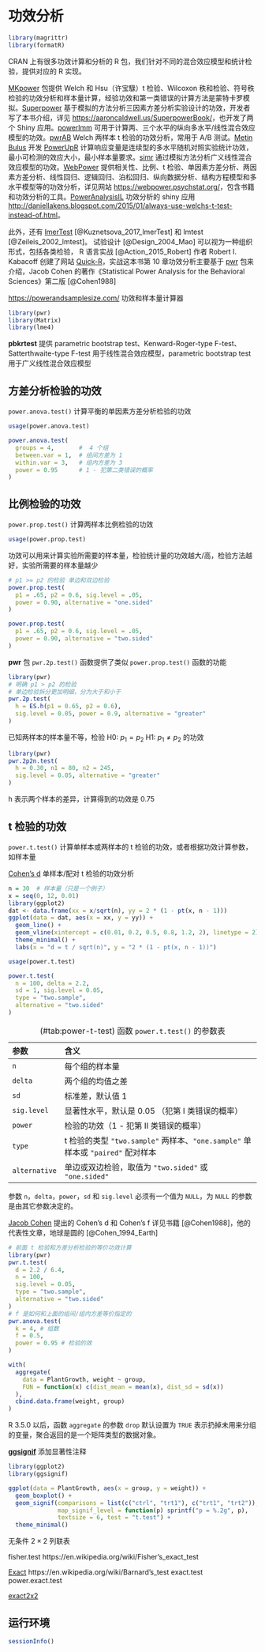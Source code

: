 # 功效分析 {#chap-power-Analysis}

```r
library(magrittr)
library(formatR)
```

CRAN 上有很多功效计算和分析的 R 包，我们针对不同的混合效应模型和统计检验，提供对应的 R 实现。

[MKpower](https://github.com/stamats/MKpower) 包提供 Welch 和 Hsu（许宝騄）t 检验、Wilcoxon 秩和检验、符号秩检验的功效分析和样本量计算，经验功效和第一类错误的计算方法是蒙特卡罗模拟。[Superpower](https://github.com/arcaldwell49/Superpower)  基于模拟的方法分析三因素方差分析实验设计的功效，开发者写了本书介绍，详见 <https://aaroncaldwell.us/SuperpowerBook/>，也开发了两个 Shiny 应用。[powerlmm](https://github.com/rpsychologist/powerlmm) 可用于计算两、三个水平的纵向多水平/线性混合效应模型的功效。[pwrAB](https://github.com/ChaWM/pwrAB) Welch 两样本 t 检验的功效分析，常用于 A/B 测试。[Metin Bulus](https://www.metinbulus.com/) 开发 [PowerUpR](https://github.com/metinbulus/PowerUpR) 计算响应变量是连续型的多水平随机对照实验统计功效，最小可检测的效应大小，最小样本量要求。[simr](https://github.com/pitakakariki/simr) 通过模拟方法分析广义线性混合效应模型的功效。[WebPower](https://github.com/johnnyzhz/WebPower) 提供相关性、比例、t 检验、单因素方差分析、两因素方差分析、线性回归、逻辑回归、泊松回归、纵向数据分析、结构方程模型和多水平模型等的功效分析，详见网站 <https://webpower.psychstat.org/>，包含书籍和功效分析的工具。[PowerAnalysisIL](https://github.com/ginettelafit/PowerAnalysisIL) 功效分析的 shiny 应用
<http://daniellakens.blogspot.com/2015/01/always-use-welchs-t-test-instead-of.html>。

此外，还有 [lmerTest](https://github.com/runehaubo/lmerTestR) [@Kuznetsova_2017_lmerTest] 和 lmtest [@Zeileis_2002_lmtest]。
试验设计 [@Design_2004_Mao] 可以视为一种组织形式，包括各类检验， 
R 语言实战 [@Action_2015_Robert] 作者 Robert I. Kabacoff 创建了网站 [Quick-R](https://www.statmethods.net/)，实战这本书第 10 章功效分析主要基于 [pwr](https://github.com/heliosdrm/pwr) 包来介绍，Jacob Cohen 的著作《Statistical Power Analysis for the Behavioral Sciences》第二版 [@Cohen1988]

<https://powerandsamplesize.com/> 功效和样本量计算器

```r
library(pwr)
library(Matrix)
library(lme4)
```

**pbkrtest** 提供 parametric bootstrap test、Kenward-Roger-type F-test、Satterthwaite-type F-test 用于线性混合效应模型，parametric bootstrap test 用于广义线性混合效应模型

<!-- **lmerTest** 和 **lmtest** 从命名空间导入函数的方式来计算，以免引起冲突、同时能尽量减少对运行环境的污染 
-->


## 方差分析检验的功效 {#sec-power-anova-test}

`power.anova.test()` 计算平衡的单因素方差分析检验的功效

```r
usage(power.anova.test)
```


```r
power.anova.test(
  groups = 4,       #  4 个组  
  between.var = 1,  # 组间方差为 1
  within.var = 3,   # 组内方差为 3
  power = 0.95      # 1 - 犯第二类错误的概率
)
```


## 比例检验的功效  {#sec-power-prop-test}

`power.prop.test()` 计算两样本比例检验的功效

```r
usage(power.prop.test)
```

功效可以用来计算实验所需要的样本量，检验统计量的功效越大/高，检验方法越好，实验所需要的样本量越少

```r
# p1 >= p2 的检验 单边和双边检验
power.prop.test(
  p1 = .65, p2 = 0.6, sig.level = .05,
  power = 0.90, alternative = "one.sided"
)

power.prop.test(
  p1 = .65, p2 = 0.6, sig.level = .05,
  power = 0.90, alternative = "two.sided"
)
```

**pwr** 包 `pwr.2p.test()` 函数提供了类似 `power.prop.test()` 函数的功能

```r
library(pwr)
# 明确 p1 > p2 的检验
# 单边检验拆分更加明细，分为大于和小于
pwr.2p.test(
  h = ES.h(p1 = 0.65, p2 = 0.6),
  sig.level = 0.05, power = 0.9, alternative = "greater"
)
```

已知两样本的样本量不等，检验 H0: $p_1 = p_2$  H1: $p_1 \neq p_2$ 的功效

```r
library(pwr)
pwr.2p2n.test(
  h = 0.30, n1 = 80, n2 = 245,
  sig.level = 0.05, alternative = "greater"
)
```

h 表示两个样本的差异，计算得到的功效是 0.75

## t 检验的功效 {#sec-power-t-test}

`power.t.test()` 计算单样本或两样本的 t 检验的功效，或者根据功效计算参数，如样本量

[Cohen's d](https://yihui.org/cn/2018/02/cohen-s-d/) 单样本/配对 t 检验的功效分析

```r
n = 30  # 样本量（只是一个例子）
x = seq(0, 12, 0.01)
library(ggplot2)
dat <- data.frame(xx = x/sqrt(n), yy = 2 * (1 - pt(x, n - 1)))
ggplot(data = dat, aes(x = xx, y = yy)) +
  geom_line() +
  geom_vline(xintercept = c(0.01, 0.2, 0.5, 0.8, 1.2, 2), linetype = 2) +
  theme_minimal() +
  labs(x = "d = t / sqrt(n)", y = "2 * (1 - pt(x, n - 1))")
```

```r
usage(power.t.test)
```

```r
power.t.test(
  n = 100, delta = 2.2,
  sd = 1, sig.level = 0.05,
  type = "two.sample",
  alternative = "two.sided"
)
```

Table: (\#tab:power-t-test) 函数 `power.t.test()` 的参数表

| 参数          | 含义                                                         |
|:------------- |:------------------------------------------------------------ |
| `n`           | 每个组的样本量                                               |
| `delta`       | 两个组的均值之差                                             |
| `sd`          | 标准差，默认值 1                                             |
| `sig.level`   | 显著性水平，默认是 0.05 （犯第 I 类错误的概率）              |
| `power`       | 检验的功效（1 - 犯第 II 类错误的概率）                       |
| `type`        | t 检验的类型 `"two.sample"` 两样本、`"one.sample"` 单样本或 `"paired"` 配对样本 |
| `alternative` | 单边或双边检验，取值为 `"two.sided"` 或 `"one.sided"`        |

参数 `n`，`delta`，`power`，`sd` 和 `sig.level` 必须有一个值为 `NULL`，为 `NULL` 的参数是由其它参数决定的。

[Jacob Cohen](https://en.wikipedia.org/wiki/Jacob_Cohen_(statistician)) 提出的 Cohen's d 和 Cohen's f 详见书籍 [@Cohen1988]，他的代表性文章，地球是圆的 [@Cohen_1994_Earth]

```r
# 前面 t 检验和方差分析检验的等价功效计算
library(pwr)
pwr.t.test(
  d = 2.2 / 6.4,
  n = 100,
  sig.level = 0.05,
  type = "two.sample",
  alternative = "two.sided"
)
# f 是如何和上面的组间/组内方差等价指定的
pwr.anova.test(
  k = 4, # 组数
  f = 0.5,
  power = 0.95 # 检验的效
)
```

```r
with(
  aggregate(
    data = PlantGrowth, weight ~ group,
    FUN = function(x) c(dist_mean = mean(x), dist_sd = sd(x))
  ),
  cbind.data.frame(weight, group)
)
```

::: {.rmdnote data-latex="{注意}"}
R 3.5.0 以后，函数 `aggregate` 的参数 `drop` 默认设置为 `TRUE` 表示扔掉未用来分组的变量，聚合返回的是一个矩阵类型的数据对象。
:::

[**ggsignif**](https://github.com/const-ae/ggsignif) 添加显著性注释

```r
library(ggplot2)
library(ggsignif)

ggplot(data = PlantGrowth, aes(x = group, y = weight)) +
  geom_boxplot() +
  geom_signif(comparisons = list(c("ctrl", "trt1"), c("trt1", "trt2")), 
              map_signif_level = function(p) sprintf("p = %.2g", p), 
              textsize = 6, test = "t.test") +
  theme_minimal()
```


无条件 $2 \times 2$ 列联表


fisher.test https://en.wikipedia.org/wiki/Fisher's_exact_test

[Exact](https://cran.r-project.org/package=Exact)
https://en.wikipedia.org/wiki/Barnard's_test
exact.test
power.exact.test

[exact2x2](https://cran.r-project.org/package=exact2x2)



## 运行环境 {#sec-power-session}

```r
sessionInfo()
```


